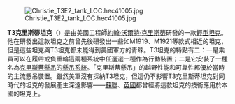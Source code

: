 [[File:Christie_T3E2_tank_LOC.hec41005.jpg|left]]

'''T3克里斯蒂坦克'''（{{lang-en|Christie T3}}）是由美國工程師[[約翰·沃爾特·克里斯蒂|約翰·沃爾特·克里斯蒂]]研發的一款[[輕型坦克|輕型坦克]]。他在研發出這款坦克之前曾先後研發出一些如M1919、M1921等款式相近的坦克，但是這些坦克與T3坦克都未能得到美國軍方的青睞。T3坦克的特點有二：一是乘員可以在履帶或負重輪這兩種系統中任選選一種作為行動裝置；二是它安裝了一種名為[[克里斯蒂懸掛|克里斯蒂懸吊]]的[[懸吊系統|懸吊系統]]。「克里斯蒂懸吊」的越野性能和可靠性都優於當時的主流懸吊裝置。雖然美軍沒有採納T3坦克，但這仍不影響T3克里斯蒂坦克對同時代的坦克的發展產生深遠影響——[[蘇聯|蘇聯]]、[[英國|英國]]都曾經將這款坦克的技術應用於本國的坦克上。